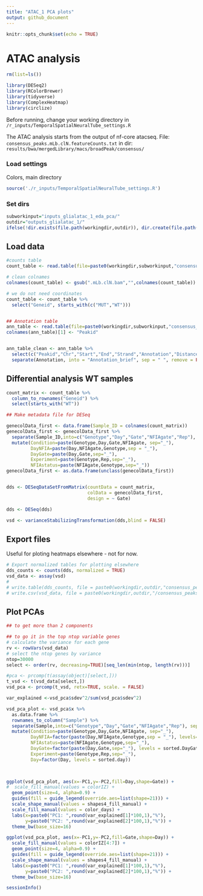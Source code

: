 ```yaml
---
title: "ATAC_1 PCA plots"
output: github_document
---
```


```r
knitr::opts_chunk$set(echo = TRUE)
```

# ATAC analysis

```r

rm(list=ls())

library(DESeq2)
library(RColorBrewer)
library(tidyverse)
library(ComplexHeatmap)
library(circlize)

```

Before running, change your working directory in `/r_inputs/TemporalSpatialNeuralTube_settings.R` 

The ATAC analysis starts from the output of nf-core atacseq. File: `consensus_peaks.mLb.clN.featureCounts.txt` in dir: `results/bwa/mergedLibrary/macs/broadPeak/consensus/` 

### Load settings

Colors, main directory 

```r

source('./r_inputs/TemporalSpatialNeuralTube_settings.R')

```



### Set dirs
```r

subworkinput="inputs_glialatac_1_eda_pca/"
outdir="outputs_glialatac_1/"
ifelse(!dir.exists(file.path(workingdir,outdir)), dir.create(file.path(workingdir,outdir)), "Directory exists")

```



## Load data

```r

#counts table
count_table <- read.table(file=paste0(workingdir,subworkinput,"consensus_peaks.mLb.clN.featureCounts.txt"),header=TRUE, stringsAsFactors = FALSE)

# clean colnames
colnames(count_table) <- gsub(".mLb.clN.bam","",colnames(count_table))

# we do not need coordinates
count_table <- count_table %>%
  select("Geneid", starts_with(c("MUT","WT")))


## Annotation table
ann_table <- read.table(file=paste0(workingdir,subworkinput,"consensus_peaks.mLb.clN.annotatePeaks.txt"), header=TRUE, stringsAsFactors = FALSE, sep = "\t")
colnames(ann_table)[1] <- "Peakid"


ann_table_clean <- ann_table %>% 
  select(c("Peakid","Chr","Start","End","Strand","Annotation","Distance.to.TSS","Nearest.PromoterID")) %>%
  separate(Annotation, into = "Annotation_brief", sep = " ", remove = FALSE)


```




## Differential analysis WT samples


```r


count_matrix <- count_table %>%
  column_to_rownames("Geneid") %>% 
  select(starts_with("WT"))

## Make metadata file for DESeq

genecolData_first <- data.frame(Sample_ID = colnames(count_matrix))
genecolData_first <- genecolData_first %>% 
  separate(Sample_ID,into=c("Genotype","Day","Gate","NFIAgate","Rep"), sep="_", remove=FALSE) %>%
  mutate(Condition=paste(Genotype,Day,Gate,NFIAgate, sep="_"),
         DayNFIA=paste(Day,NFIAgate,Genotype,sep = "_"),
         DayGate=paste(Day,Gate,sep="_"),
         Experiment=paste(Genotype,Rep,sep="_"),
         NFIAstatus=paste(NFIAgate,Genotype,sep="_"))
genecolData_first <- as.data.frame(unclass(genecolData_first))


dds <- DESeqDataSetFromMatrix(countData = count_matrix,
                              colData = genecolData_first,
                              design = ~ Gate)

dds <- DESeq(dds)

vsd <- varianceStabilizingTransformation(dds,blind = FALSE)

```

## Export files 
Useful for ploting heatmaps elsewhere - not for now. 

```r
# Export normalized tables for plotting elsewhere
dds_counts <- counts(dds, normalized = TRUE)
vsd_data <- assay(vsd)
# 
# write.table(dds_counts, file = paste0(workingdir,outdir,"consensus_peaks.mLb.clN.normCounts.txt"), quote = FALSE, row.names = TRUE)
# write.csv(vsd_data, file = paste0(workingdir,outdir,"/consensus_peaks.mLb.vsd.csv"), quote = FALSE)

```
## Plot PCAs 

```r
## to get more than 2 components

## to go it in the top ntop variable genes 
# calculate the variance for each gene
rv <- rowVars(vsd_data)
# select the ntop genes by variance
ntop=30000
select <- order(rv, decreasing=TRUE)[seq_len(min(ntop, length(rv)))]

#pca <- prcomp(t(assay(object)[select,]))
t_vsd <- t(vsd_data[select,])
vsd_pca <- prcomp(t_vsd, retx=TRUE, scale. = FALSE)

var_explained <-vsd_pca$sdev^2/sum(vsd_pca$sdev^2)


```



```r

vsd_pca_plot <- vsd_pca$x %>% 
  as.data.frame %>%
  rownames_to_column("Sample") %>%
  separate(Sample,into=c("Genotype","Day","Gate","NFIAgate","Rep"), sep="_", remove=FALSE) %>%
  mutate(Condition=paste(Genotype,Day,Gate,NFIAgate, sep="_"),
         DayNFIA=factor(paste(Day,NFIAgate,Genotype,sep = "_"), levels=sorted.dayNfia),
         NFIAstatus=paste(NFIAgate,Genotype,sep="_"),
         DayGate=factor(paste(Day,Gate,sep="_"), levels = sorted.DayGate),
         Experiment=paste(Genotype,Rep,sep="_"),
         Day=factor(Day, levels = sorted.day))
  


ggplot(vsd_pca_plot, aes(x=-PC1,y=-PC2,fill=Day,shape=Gate)) +
#  scale_fill_manual(values = colorIZ) +
  geom_point(size=4, alpha=0.9) +
  guides(fill = guide_legend(override.aes=list(shape=21))) +
  scale_shape_manual(values = shapes4_fill_manual) +
  scale_fill_manual(values = color_days) +
  labs(x=paste0("PC1: ",round(var_explained[1]*100,1),"%"),
       y=paste0("PC2: ",round(var_explained[2]*100,1),"%")) +
  theme_bw(base_size=16)

ggplot(vsd_pca_plot, aes(x=-PC1,y=-PC2,fill=Gate,shape=Day)) +
  scale_fill_manual(values = colorIZ[4:7]) +
  geom_point(size=4, alpha=0.9) +
  guides(fill = guide_legend(override.aes=list(shape=21))) +
  scale_shape_manual(values = shapes4_fill_manual) +
  labs(x=paste0("PC1: ",round(var_explained[1]*100,1),"%"),
       y=paste0("PC2: ",round(var_explained[2]*100,1),"%")) +
  theme_bw(base_size=16)


```


```r
sessionInfo()
```


